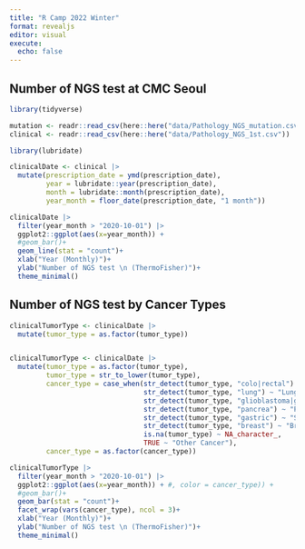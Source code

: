 ```yaml
---
title: "R Camp 2022 Winter"
format: revealjs
editor: visual
execute: 
  echo: false
---
```


## Number of NGS test at CMC Seoul

```r
library(tidyverse)

mutation <- readr::read_csv(here::here("data/Pathology_NGS_mutation.csv"))
clinical <- readr::read_csv(here::here("data/Pathology_NGS_1st.csv"))

library(lubridate)

clinicalDate <- clinical |>
  mutate(prescription_date = ymd(prescription_date),
         year = lubridate::year(prescription_date),
         month = lubridate::month(prescription_date),
         year_month = floor_date(prescription_date, "1 month"))

clinicalDate |>
  filter(year_month > "2020-10-01") |>
  ggplot2::ggplot(aes(x=year_month)) +
  #geom_bar()+
  geom_line(stat = "count")+
  xlab("Year (Monthly)")+
  ylab("Number of NGS test \n (ThermoFisher)")+
  theme_minimal()
```


## Number of NGS test by Cancer Types
```r

clinicalTumorType <- clinicalDate |>
  mutate(tumor_type = as.factor(tumor_type))


clinicalTumorType <- clinicalDate |>
  mutate(tumor_type = as.factor(tumor_type),
         tumor_type = str_to_lower(tumor_type),
         cancer_type = case_when(str_detect(tumor_type, "colo|rectal") ~ "Colorectal Cancer",
                                 str_detect(tumor_type, "lung") ~ "Lung Cancer",
                                 str_detect(tumor_type, "glioblastoma|glioma|ependymoma|astrocytoma") ~ "Brain Cancer",
                                 str_detect(tumor_type, "pancrea") ~ "Pancreas Cancer",
                                 str_detect(tumor_type, "gastric") ~ "Stomach Cancer",
                                 str_detect(tumor_type, "breast") ~ "Breast Cancer",
                                 is.na(tumor_type) ~ NA_character_,
                                 TRUE ~ "Other Cancer"),
         cancer_type = as.factor(cancer_type))

clinicalTumorType |>
  filter(year_month > "2020-10-01") |>
  ggplot2::ggplot(aes(x=year_month)) + #, color = cancer_type)) +
  #geom_bar()+
  geom_bar(stat = "count")+
  facet_wrap(vars(cancer_type), ncol = 3)+
  xlab("Year (Monthly)")+
  ylab("Number of NGS test \n (ThermoFisher)")+
  theme_minimal()
```

